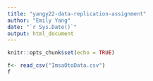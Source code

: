 ```yaml
---
title: "yangy22-data-replication-assignment"
author: "Emily Yang"
date: "`r Sys.Date()`"
output: html_document
---
```


```r
knitr::opts_chunk$set(echo = TRUE)
```

```r
f<- read_csv("ImsaOtoData.csv")
f
```